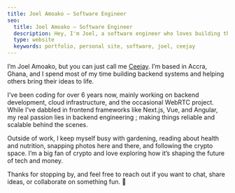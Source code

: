 ```yaml
---
title: Joel Amoako — Software Engineer
seo:
  title: Joel Amoako — Software Engineer
  description: Hey, I'm Joel, a software engineer who loves building things for the web
  type: website
  keywords: portfolio, personal site, software, joel, ceejay
---
```


I’m Joel Amoako, but you can just call me <u>Ceejay</u>. I’m based in Accra, Ghana, and I spend most of my time building backend systems and helping others bring their ideas to life.

I’ve been coding for over 6 years now, mainly working on backend development, cloud infrastructure, and the occasional WebRTC project. While I’ve dabbled in frontend frameworks like Next.js, Vue, and Angular, my real passion lies in backend engineering ; making things reliable and scalable behind the scenes.

Outside of work, I keep myself busy with gardening, reading about health and nutrition, snapping photos here and there, and following the crypto space. I’m a big fan of crypto and love exploring how it’s shaping the future of tech and money.

Thanks for stopping by, and feel free to reach out if you want to chat, share ideas, or collaborate on something fun. 🩶